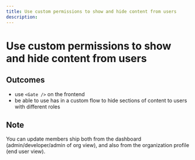 ```yaml
---
title: Use custom permissions to show and hide content from users
description: 
---
```


# Use custom permissions to show and hide content from users

## Outcomes

- use `<Gate />` on the frontend
- be able to use has in a custom flow to hide sections of content to users with different roles

## Note

You can update members ship both from the dashboard (admin/developer/admin of org view), and also from the organization profile (end user view).